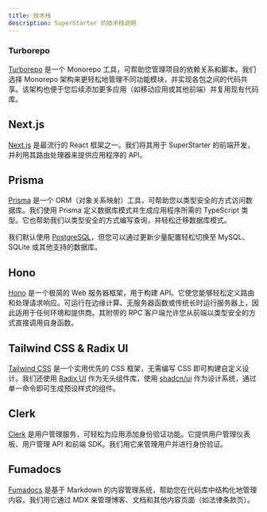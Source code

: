 ```yaml
---
title: 技术栈
description: SuperStarter 的技术栈说明
---
```


### Turborepo

[Turborepo](https://turbo.build/repo) 是一个 Monorepo 工具，可帮助您管理项目的依赖关系和脚本。我们选择 Monorepo 架构来更轻松地管理不同功能模块，并实现各包之间的代码共享。该架构也便于您后续添加更多应用（如移动应用或其他前端）并复用现有代码库。

## Next.js

[Next.js](https://nextjs.org/) 是最流行的 React 框架之一。我们将其用于 SuperStarter 的前端开发，并利用其路由处理器来提供应用程序的 API。

## Prisma

[Prisma](https://www.prisma.io/) 是一个 ORM（对象关系映射）工具，可帮助您以类型安全的方式访问数据库。我们使用 Prisma 定义数据库模式并生成应用程序所需的 TypeScript 类型。它也帮助我们以类型安全的方式编写查询，并轻松迁移数据库模式。

我们默认使用 [PostgreSQL](https://www.postgresql.org/)，但您可以通过更新少量配置轻松切换至 MySQL、SQLite 或其他支持的数据库。

## Hono

[Hono](https://hono.dev/) 是一个极简的 Web 服务器框架，用于构建 API。它使您能够轻松定义路由和处理请求响应。可运行在边缘计算、无服务器函数或传统长时运行服务器上，因此适用于任何环境和提供商。其附带的 RPC 客户端允许您从前端以类型安全的方式直接调用自身函数。

## Tailwind CSS & Radix UI

[Tailwind CSS](https://tailwindcss.com/) 是一个实用优先的 CSS 框架，无需编写 CSS 即可构建自定义设计。我们还使用 [Radix UI](https://www.radix-ui.com/) 作为无头组件库，使用 [shadcn/ui](https://ui.shadcn.com/) 作为设计系统，通过单一命令即可生成预设样式的组件。

## Clerk

[Clerk](https://clerk.com/) 是用户管理服务，可轻松为应用添加身份验证功能。它提供用户管理仪表板、用户管理 API 和前端 SDK。我们用它来管理用户并进行身份验证。

## Fumadocs

[Fumadocs](https://fumadocs.com/) 是基于 Markdown 的内容管理系统，帮助您在代码库中结构化地管理内容。我们用它通过 MDX 来管理博客、文档和其他内容页面（如法律条款页）。